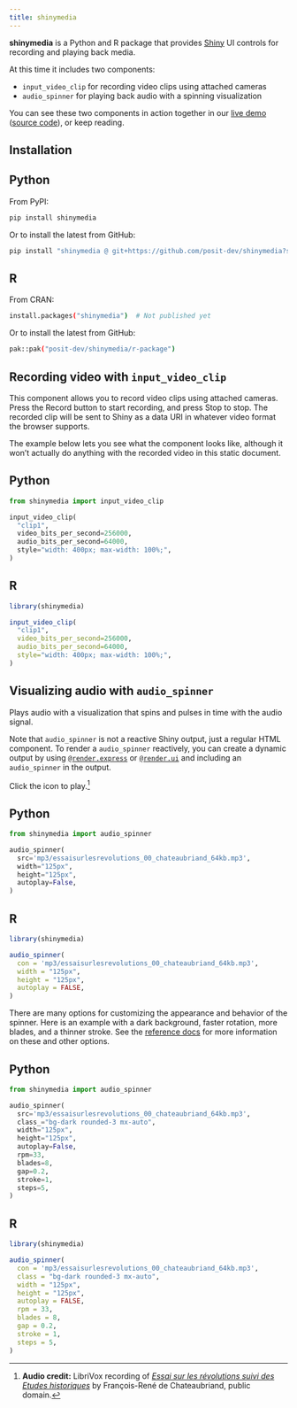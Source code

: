 ```yaml
---
title: shinymedia
---
```


**shinymedia** is a Python and R package that provides [Shiny](https://shiny.posit.co/py/) UI controls for recording and playing back media.

At this time it includes two components:

- `input_video_clip` for recording video clips using attached cameras
- `audio_spinner` for playing back audio with a spinning visualization

You can see these two components in action together in our [live demo](https://jcheng.shinyapps.io/multimodal/) ([source code](https://github.com/jcheng5/multimodal)), or keep reading.

## Installation

::: {.panel-tabset group="lang"}

## Python

From PyPI:

```bash
pip install shinymedia
```

Or to install the latest from GitHub:

```bash
pip install "shinymedia @ git+https://github.com/posit-dev/shinymedia?subdirectory=python-package"
```

## R

From CRAN:

```bash
install.packages("shinymedia")  # Not published yet
```

Or to install the latest from GitHub:

```bash
pak::pak("posit-dev/shinymedia/r-package")
```

:::

## Recording video with `input_video_clip`

This component allows you to record video clips using attached cameras.
Press the Record button to start recording, and press Stop to stop.
The recorded clip will be sent to Shiny as a data URI in whatever video format the browser supports.

The example below lets you see what the component looks like, although it won't actually do anything with the recorded video in this static document.

::: {.panel-tabset group="lang"}

## Python

```python
from shinymedia import input_video_clip

input_video_clip(
  "clip1",
  video_bits_per_second=256000,
  audio_bits_per_second=64000,
  style="width: 400px; max-width: 100%;",
)
```

## R

```r
library(shinymedia)

input_video_clip(
  "clip1",
  video_bits_per_second=256000,
  audio_bits_per_second=64000,
  style="width: 400px; max-width: 100%;",
)
```

:::

## Visualizing audio with `audio_spinner`

Plays audio with a visualization that spins and pulses in time with the audio signal.

Note that `audio_spinner` is not a reactive Shiny output, just a regular HTML component. To render a `audio_spinner` reactively, you can create a dynamic output by using [`@render.express`](https://shiny.posit.co/py/api/express/express.render.express.html) or [`@render.ui`](https://shiny.posit.co/py/api/core/render.ui.html) and including an `audio_spinner` in the output.

Click the icon to play.[^1]

::: {.panel-tabset group="lang"}

## Python

```python
from shinymedia import audio_spinner

audio_spinner(
  src='mp3/essaisurlesrevolutions_00_chateaubriand_64kb.mp3',
  width="125px",
  height="125px",
  autoplay=False,
)
```

## R

```r
library(shinymedia)

audio_spinner(
  con = 'mp3/essaisurlesrevolutions_00_chateaubriand_64kb.mp3',
  width = "125px",
  height = "125px",
  autoplay = FALSE,
)
```

:::

There are many options for customizing the appearance and behavior of the spinner. Here is an example with a dark background, faster rotation, more blades, and a thinner stroke. See the [reference docs](reference/audio_spinner.qmd) for more information on these and other options.

::: {.panel-tabset group="lang"}

## Python

```python
from shinymedia import audio_spinner

audio_spinner(
  src='mp3/essaisurlesrevolutions_00_chateaubriand_64kb.mp3',
  class_="bg-dark rounded-3 mx-auto",
  width="125px",
  height="125px",
  autoplay=False,
  rpm=33,
  blades=8,
  gap=0.2,
  stroke=1,
  steps=5,
)
```

## R

```r
library(shinymedia)

audio_spinner(
  con = 'mp3/essaisurlesrevolutions_00_chateaubriand_64kb.mp3',
  class = "bg-dark rounded-3 mx-auto",
  width = "125px",
  height = "125px",
  autoplay = FALSE,
  rpm = 33,
  blades = 8,
  gap = 0.2,
  stroke = 1,
  steps = 5,
)
```

:::

[^1]: **Audio credit:** LibriVox recording of [_Essai sur les révolutions suivi des Etudes historiques_
](https://archive.org/details/essaisurlesrevolutions_2405_librivox/essaisurlesrevolutions_00_chateaubriand_128kb.mp3) by François-René de Chateaubriand, public domain.
